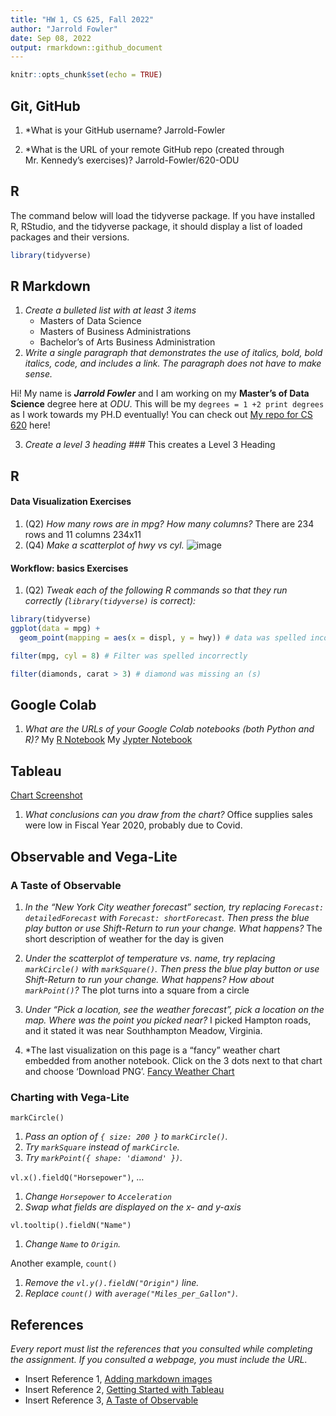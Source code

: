 ```yaml
---
title: "HW 1, CS 625, Fall 2022"
author: "Jarrold Fowler"
date: Sep 08, 2022
output: rmarkdown::github_document
---
```


```r
knitr::opts_chunk$set(echo = TRUE)
```

## Git, GitHub

1. *What is your GitHub username? 
Jarrold-Fowler

2. *What is the URL of your remote GitHub repo (created through Mr. Kennedy's exercises)? 
Jarrold-Fowler/620-ODU


## R

The command below will load the tidyverse package.  If you have installed R, RStudio, and the tidyverse package, it should display a list of loaded packages and their versions.
```r
library(tidyverse)
```

## R Markdown 

1. *Create a bulleted list with at least 3 items*
   - Masters of Data Science 
   - Masters of Business Administrations
   - Bachelor's of Arts Business Administration

2. *Write a single paragraph that demonstrates the use of italics, bold, bold italics, code, and includes a link. The paragraph does not have to make sense.*

Hi! My name is ***Jarrold Fowler*** and I am working on my **Master's of Data Science** degree here at *ODU*. This will be my ```degrees = 1 +2 print degrees ``` as I work towards my PH.D eventually! You can check out [My repo for CS 620](https://github.com/Jarrold-Fowler/620-ODU) here!

3. *Create a level 3 heading*
 ### This creates a Level 3 Heading

## R 

#### Data Visualization Exercises

1. (Q2) *How many rows are in mpg? How many columns?*
There are 234 rows and 11 columns 234x11
1. (Q4) *Make a scatterplot of hwy vs cyl.*
![image](https://user-images.githubusercontent.com/101736560/189215647-9d1a8683-76b5-4f1d-a893-70aa83716f76.png)


#### Workflow: basics Exercises

1. (Q2) *Tweak each of the following R commands so that they run correctly (`library(tidyverse)` is correct):*

```r
library(tidyverse)
ggplot(data = mpg) + 
  geom_point(mapping = aes(x = displ, y = hwy)) # data was spelled incorrectly

filter(mpg, cyl = 8) # Filter was spelled incorrectly

filter(diamonds, carat > 3) # diamond was missing an (s)
```

## Google Colab

1. *What are the URLs of your Google Colab notebooks (both Python and R)?*
My [R Notebook](https://colab.research.google.com/drive/1Xr_090vnP9U2JZz5EJOgsO6pEIvXHa0i?usp=sharing)
My [Jypter Notebook](https://colab.research.google.com/drive/1p-F8JBi9rBJnSwenCDktDM_cdoTMyq9w?usp=sharing)

## Tableau
[Chart Screenshot](https://github.com/Jarrold-Fowler/620-ODU/blob/main/south%20and%20west%20-%20tableau.png)

1. *What conclusions can you draw from the chart?*
Office supplies sales were low in Fiscal Year 2020, probably due to Covid.

## Observable and Vega-Lite

### A Taste of Observable


1. *In the "New York City weather forecast" section, try replacing `Forecast: detailedForecast` with `Forecast: shortForecast`. Then press the blue play button  or use Shift-Return to run your change. What happens?* The short description of weather for the day is given

2. *Under the scatterplot of temperature vs. name, try replacing `markCircle()` with `markSquare()`. Then press the blue play button  or use Shift-Return to run your change. What happens? How about `markPoint()`?* The plot turns into a square from a circle

3. *Under "Pick a location, see the weather forecast", pick a location on the map.  Where was the point you picked near?* I picked Hampton roads, and it stated it was near Southhampton Meadow, Virginia.

4. *The last visualization on this page is a "fancy" weather chart embedded from another notebook.  Click on the 3 dots next to that chart and choose 'Download PNG'.  [Fancy Weather Chart](https://github.com/Jarrold-Fowler/620-ODU/blob/main/untitled.png)

### Charting with Vega-Lite

`markCircle()`

1. *Pass an option of `{ size: 200 }` to `markCircle()`.*
1. *Try `markSquare` instead of `markCircle`.*
1. *Try `markPoint({ shape: 'diamond' })`.*

`vl.x().fieldQ("Horsepower")`, ...

1. *Change `Horsepower` to `Acceleration`*
1. *Swap what fields are displayed on the x- and y-axis*

`vl.tooltip().fieldN("Name")`

1. *Change `Name` to `Origin`.*

Another example, `count()`

1. *Remove the `vl.y().fieldN("Origin")` line.*
1. *Replace `count()` with `average("Miles_per_Gallon")`.*

## References

*Every report must list the references that you consulted while completing the assignment. If you consulted a webpage, you must include the URL.*

* Insert Reference 1, [Adding markdown images](https://www.earthdatascience.org/courses/earth-analytics/document-your-science/add-images-to-rmarkdown-report/)
* Insert Reference 2, [Getting Started with Tableau](https://help.tableau.com/current/guides/get-started-tutorial/en-us/get-started-tutorial-focus.htm)
* Insert Reference 3, [A Taste of Observable](https://observablehq.com/@tomb/a-taste-of-observable)
